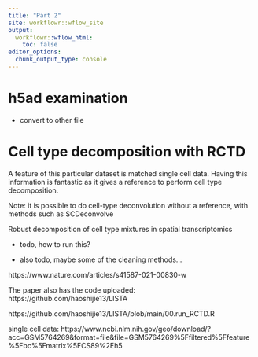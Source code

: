```yaml
---
title: "Part 2"
site: workflowr::wflow_site
output:
  workflowr::wflow_html:
    toc: false
editor_options:
  chunk_output_type: console
---
```


# h5ad examination

- convert to other file

# Cell type decomposition with RCTD

A feature of this particular dataset is matched single cell data. Having this information is fantastic as it gives a reference to perform cell type decomposition.

Note: it is possible to do cell-type deconvolution without a reference, with methods such as SCDeconvolve


Robust decomposition of cell type
mixtures in spatial transcriptomics 

- todo, how to run this?

- also todo, maybe some of the cleaning methods...

https://www.nature.com/articles/s41587-021-00830-w

The paper also has the code uploaded: https://github.com/haoshijie13/LISTA

https://github.com/haoshijie13/LISTA/blob/main/00.run_RCTD.R

single cell data: 
https://www.ncbi.nlm.nih.gov/geo/download/?acc=GSM5764269&format=file&file=GSM5764269%5Ffiltered%5Ffeature%5Fbc%5Fmatrix%5FCS89%2Eh5

